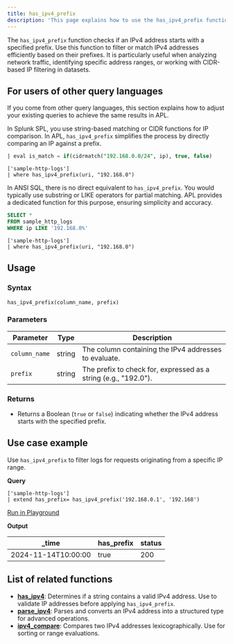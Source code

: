 ```yaml
---
title: has_ipv4_prefix
description: 'This page explains how to use the has_ipv4_prefix function in APL.'
---
```


The `has_ipv4_prefix` function checks if an IPv4 address starts with a specified prefix. Use this function to filter or match IPv4 addresses efficiently based on their prefixes. It is particularly useful when analyzing network traffic, identifying specific address ranges, or working with CIDR-based IP filtering in datasets.

## For users of other query languages

If you come from other query languages, this section explains how to adjust your existing queries to achieve the same results in APL.

<AccordionGroup>
<Accordion title="Splunk SPL users">

In Splunk SPL, you use string-based matching or CIDR functions for IP comparison. In APL, `has_ipv4_prefix` simplifies the process by directly comparing an IP against a prefix.

<CodeGroup>

```sql Splunk example
| eval is_match = if(cidrmatch("192.168.0.0/24", ip), true, false)
```

```kusto APL equivalent
['sample-http-logs']
| where has_ipv4_prefix(uri, "192.168.0")
```

</CodeGroup>

</Accordion>
<Accordion title="ANSI SQL users">

In ANSI SQL, there is no direct equivalent to `has_ipv4_prefix`. You would typically use substring or LIKE operators for partial matching. APL provides a dedicated function for this purpose, ensuring simplicity and accuracy.

<CodeGroup>

```sql SQL example
SELECT *
FROM sample_http_logs
WHERE ip LIKE '192.168.0%'
```

```kusto APL equivalent
['sample-http-logs']
| where has_ipv4_prefix(uri, "192.168.0")
```

</CodeGroup>

</Accordion>
</AccordionGroup>

## Usage

### Syntax

```kusto
has_ipv4_prefix(column_name, prefix)
```

### Parameters

| Parameter     | Type   | Description                                                     |
|---------------|--------|-----------------------------------------------------------------|
| `column_name` | string | The column containing the IPv4 addresses to evaluate.          |
| `prefix`      | string | The prefix to check for, expressed as a string (e.g., "192.0"). |

### Returns

- Returns a Boolean (`true` or `false`) indicating whether the IPv4 address starts with the specified prefix.

## Use case example

Use `has_ipv4_prefix` to filter logs for requests originating from a specific IP range.

**Query**

```kusto
['sample-http-logs']
| extend has_prefix= has_ipv4_prefix('192.168.0.1', '192.168')
```

[Run in Playground](https://play.axiom.co/axiom-play-qf1k/explorer?initForm=%7B%22apl%22%3A%22%5B'sample-http-logs'%5D%20%7C%20extend%20has_prefix%3D%20has_ipv4_prefix('192.168.0.1'%2C%20'192.168')%22%7D)

**Output**

| _time               | has_prefix       | status |
|---------------------|----------------|---------------------|
| 2024-11-14T10:00:00 | true    | 200    |

## List of related functions

- [**has_ipv4**](/apl/ip-functions/has_ipv4-function): Determines if a string contains a valid IPv4 address. Use to validate IP addresses before applying `has_ipv4_prefix`.
- [**parse_ipv4**](/apl/ip-functions/parse_ipv4-function): Parses and converts an IPv4 address into a structured type for advanced operations.
- [**ipv4_compare**](/apl/ip-functions/ipv4_compare-function): Compares two IPv4 addresses lexicographically. Use for sorting or range evaluations.